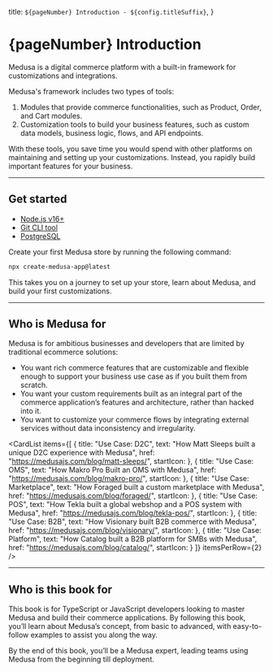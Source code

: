 
  title: `${pageNumber} Introduction - ${config.titleSuffix}`,
}

# {pageNumber} Introduction

Medusa is a digital commerce platform with a built-in framework for customizations and integrations.

Medusa's framework includes two types of tools:

1. Modules that provide commerce functionalities, such as Product, Order, and Cart modules.
2. Customization tools to build your business features, such as custom data models, business logic, flows, and API endpoints.

With these tools, you save time you would spend with other platforms on maintaining and setting up your customizations. Instead, you rapidly build important features for your business.

--- 

## Get started


<Note type="check">

- [Node.js v16+](https://nodejs.org/en/download)
- [Git CLI tool](https://git-scm.com/downloads)
- [PostgreSQL](https://www.postgresql.org/download/)

</Note>

Create your first Medusa store by running the following command:

```bash
npx create-medusa-app@latest
```

This takes you on a journey to set up your store, learn about Medusa, and build your first customizations.

---

## Who is Medusa for

Medusa is for ambitious businesses and developers that are limited by traditional ecommerce solutions:

- You want rich commerce features that are customizable and flexible enough to support your business use case as if you built them from scratch.
- You want your custom requirements built as an integral part of the commerce application’s features and architecture, rather than hacked into it.
- You want to customize your commerce flows by integrating external services without data inconsistency and irregularity.

<CardList items={[
  {
    title: "Use Case: D2C",
    text: "How Matt Sleeps built a unique D2C experience with Medusa",
    href: "https://medusajs.com/blog/matt-sleeps/",
    startIcon: <CheckCircleSolid />
  },
  {
    title: "Use Case: OMS",
    text: "How Makro Pro Built an OMS with Medusa",
    href: "https://medusajs.com/blog/makro-pro/",
    startIcon: <CheckCircleSolid />
  },
  {
    title: "Use Case: Marketplace",
    text: "How Foraged built a custom marketplace with Medusa",
    href: "https://medusajs.com/blog/foraged/",
    startIcon: <BuildingStorefront />
  },
  {
    title: "Use Case: POS",
    text: "How Tekla built a global webshop and a POS system with Medusa",
    href: "https://medusajs.com/blog/tekla-pos/",
    startIcon: <ComputerDesktop />
  },
  {
    title: "Use Case: B2B",
    text: "How Visionary built B2B commerce with Medusa",
    href: "https://medusajs.com/blog/visionary/",
    startIcon: <BuildingsSolid />
  },
  {
    title: "Use Case: Platform",
    text: "How Catalog built a B2B platform for SMBs with Medusa",
    href: "https://medusajs.com/blog/catalog/",
    startIcon: <BuildingsSolid />
  }
]} itemsPerRow={2} />

---

## Who is this book for

This book is for TypeScript or JavaScript developers looking to master Medusa and build their commerce applications. By following this book, you’ll learn about Medusa’s concept, from basic to advanced, with easy-to-follow examples to assist you along the way.

By the end of this book, you’ll be a Medusa expert, leading teams using Medusa from the beginning till deployment.